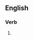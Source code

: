 ==English==

===Verb===
{{head|en|verb form}}

# {{present participle of|en|transdifferentiate|nocat=1}}